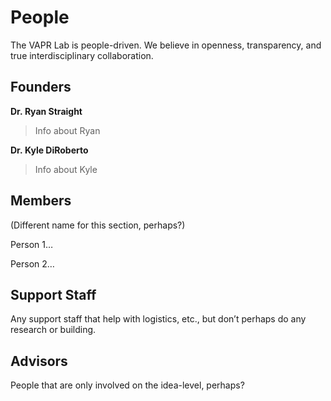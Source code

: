 # People {#people}

The VAPR Lab is people-driven. We believe in openness, transparency, and true interdisciplinary collaboration.

## Founders

**Dr. Ryan Straight**

> Info about Ryan

**Dr. Kyle DiRoberto**

> Info about Kyle

## Members

(Different name for this section, perhaps?)

Person 1...

Person 2...

## Support Staff

Any support staff that help with logistics, etc., but don't perhaps do any research or building.

## Advisors

People that are only involved on the idea-level, perhaps?
